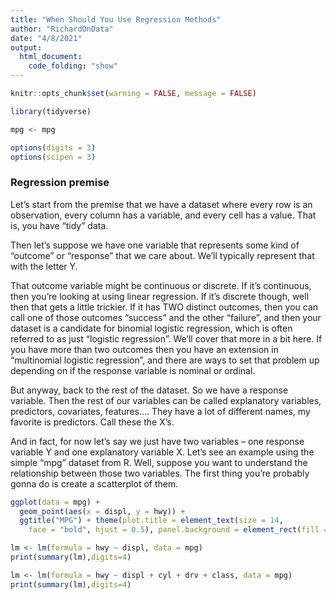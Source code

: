 ```yaml
---
title: "When Should You Use Regression Methods"
author: "RichardOnData"
date: "4/8/2021"
output: 
  html_document:
    code_folding: "show"
---
```


```r
knitr::opts_chunk$set(warning = FALSE, message = FALSE)
```

```r
library(tidyverse)

mpg <- mpg

options(digits = 3)
options(scipen = 3)
```
  
### Regression premise ###

Let’s start from the premise that we have a dataset where every row is an observation, every column has a variable, and every cell has a value.   That is, you have “tidy” data.

Then let’s suppose we have one variable that represents some kind of “outcome” or “response” that we care about.   We’ll typically represent that with the letter Y.  

That outcome variable might be continuous or discrete.    If it’s continuous, then you’re looking at using linear regression.  If it’s discrete though, well then that gets a little trickier.    If it has TWO distinct outcomes, then you can call one of those outcomes “success” and the other “failure”, and then your dataset is a candidate for binomial logistic regression, which is often referred to as just “logistic regression”.   We’ll cover that more in a bit here.   If you have more than two outcomes then you have an extension in “multinomial logistic regression”, and there are ways to set that problem up depending on if the response variable is nominal or ordinal.

But anyway, back to the rest of the dataset.   So we have a response variable.    Then the rest of our variables can be called explanatory variables, predictors, covariates, features…. They have a lot of different names, my favorite is predictors.   Call these the X’s.

And in fact, for now let’s say we just have two variables – one response variable Y and one explanatory variable X.   Let's see an example using the simple "mpg" dataset from R.  Well, suppose you want to understand the relationship between those two variables.   The first thing you’re probably gonna do is create a scatterplot of them. 

```r
ggplot(data = mpg) +
  geom_point(aes(x = displ, y = hwy)) +
  ggtitle("MPG") + theme(plot.title = element_text(size = 14, 
    face = "bold", hjust = 0.5), panel.background = element_rect(fill = NA))
```

```r
lm <- lm(formula = hwy ~ displ, data = mpg)
print(summary(lm),digits=4)
```

```r
lm <- lm(formula = hwy ~ displ + cyl + drv + class, data = mpg)
print(summary(lm),digits=4)
```
